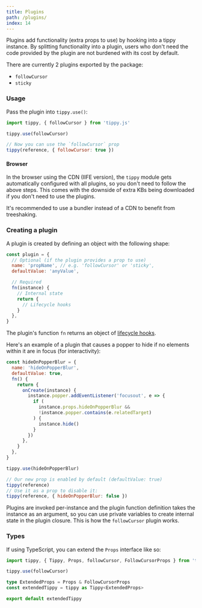 ```yaml
---
title: Plugins
path: /plugins/
index: 14
---
```


Plugins add functionality (extra props to use) by hooking into a tippy instance.
By splitting functionality into a plugin, users who don't need the code provided
by the plugin are not burdened with its cost by default.

There are currently 2 plugins exported by the package:

- `followCursor`
- `sticky`

### Usage

Pass the plugin into `tippy.use()`:

```js
import tippy, { followCursor } from 'tippy.js'

tippy.use(followCursor)

// Now you can use the `followCursor` prop
tippy(reference, { followCursor: true })
```

#### Browser

In the browser using the CDN (IIFE version), the `tippy` module gets
automatically configured with all plugins, so you don't need to follow the above
steps. This comes with the downside of extra KBs being downloaded if you don't
need to use the plugins.

It's recommended to use a bundler instead of a CDN to benefit from treeshaking.

### Creating a plugin

A plugin is created by defining an object with the following shape:

```js
const plugin = {
  // Optional (if the plugin provides a prop to use)
  name: 'propName', // e.g. 'followCursor' or 'sticky',
  defaultValue: 'anyValue',

  // Required
  fn(instance) {
    // Internal state
    return {
      // Lifecycle hooks
    }
  },
}
```

The plugin's function `fn` returns an object of
[lifecycle hooks](/lifecycle-hooks).

Here's an example of a plugin that causes a popper to hide if no elements within
it are in focus (for interactivity):

```js
const hideOnPopperBlur = {
  name: 'hideOnPopperBlur',
  defaultValue: true,
  fn() {
    return {
      onCreate(instance) {
        instance.popper.addEventListener('focusout', e => {
          if (
            instance.props.hideOnPopperBlur &&
            !instance.popper.contains(e.relatedTarget)
          ) {
            instance.hide()
          }
        })
      },
    }
  },
}

tippy.use(hideOnPopperBlur)

// Our new prop is enabled by default (defaultValue: true)
tippy(reference)
// Use it as a prop to disable it:
tippy(reference, { hideOnPopperBlur: false })
```

Plugins are invoked per-instance and the plugin function definition takes the
instance as an argument, so you can use private variables to create internal
state in the plugin closure. This is how the `followCursor` plugin works.

### Types

If using TypeScript, you can extend the `Props` interface like so:

```ts
import tippy, { Tippy, Props, followCursor, FollowCursorProps } from 'tippy.js'

tippy.use(followCursor)

type ExtendedProps = Props & FollowCursorProps
const extendedTippy = tippy as Tippy<ExtendedProps>

export default extendedTippy
```
